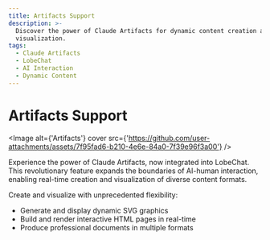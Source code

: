 ```yaml
---
title: Artifacts Support
description: >-
  Discover the power of Claude Artifacts for dynamic content creation and
  visualization.
tags:
  - Claude Artifacts
  - LobeChat
  - AI Interaction
  - Dynamic Content
---
```


# Artifacts Support

<Image alt={'Artifacts'} cover src={'https://github.com/user-attachments/assets/7f95fad6-b210-4e6e-84a0-7f39e96f3a00'} />

Experience the power of Claude Artifacts, now integrated into LobeChat. This revolutionary feature expands the boundaries of AI-human interaction, enabling real-time creation and visualization of diverse content formats.

Create and visualize with unprecedented flexibility:

- Generate and display dynamic SVG graphics
- Build and render interactive HTML pages in real-time
- Produce professional documents in multiple formats
